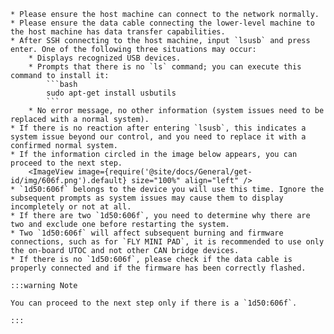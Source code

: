 

    * Please ensure the host machine can connect to the network normally.
    * Please ensure the data cable connecting the lower-level machine to the host machine has data transfer capabilities.
    * After SSH connecting to the host machine, input `lsusb` and press enter. One of the following three situations may occur:
        * Displays recognized USB devices.
        * Prompts that there is no `ls` command; you can execute this command to install it:
            ```bash
            sudo apt-get install usbutils
            ```
        * No error message, no other information (system issues need to be replaced with a normal system).
    * If there is no reaction after entering `lsusb`, this indicates a system issue beyond our control, and you need to replace it with a confirmed normal system.
    * If the information circled in the image below appears, you can proceed to the next step.
        <ImageView image={require('@site/docs/General/get-id/img/606f.png').default} size="100%" align="left" />
    * `1d50:606f` belongs to the device you will use this time. Ignore the subsequent prompts as system issues may cause them to display incompletely or not at all.
    * If there are two `1d50:606f`, you need to determine why there are two and exclude one before restarting the system.
    * Two `1d50:606f` will affect subsequent burning and firmware connections, such as for `FLY MINI PAD`, it is recommended to use only the on-board UTOC and not other CAN bridge devices.
    * If there is no `1d50:606f`, please check if the data cable is properly connected and if the firmware has been correctly flashed.

    :::warning Note

    You can proceed to the next step only if there is a `1d50:606f`.

    ::: 

